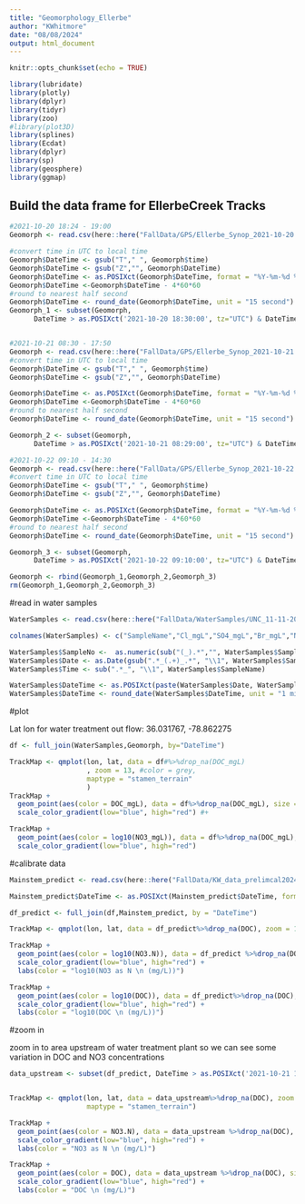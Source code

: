 ```yaml
---
title: "Geomorphology_Ellerbe"
author: "KWhitmore"
date: "08/08/2024"
output: html_document
---
```


```r
knitr::opts_chunk$set(echo = TRUE)

library(lubridate)
library(plotly)
library(dplyr)
library(tidyr)
library(zoo)
#library(plot3D)
library(splines)
library(Ecdat)
library(dplyr)
library(sp)
library(geosphere)
library(ggmap)
```

## Build the  data frame for EllerbeCreek Tracks


```r

#2021-10-20 18:24 - 19:00
Geomorph <- read.csv(here::here("FallData/GPS/Ellerbe_Synop_2021-10-20.csv"), skip = 42)[,3:6]

#convert time in UTC to local time
Geomorph$DateTime <- gsub("T"," ", Geomorph$time)
Geomorph$DateTime <- gsub("Z","", Geomorph$DateTime)
Geomorph$DateTime <- as.POSIXct(Geomorph$DateTime, format = "%Y-%m-%d %H:%M:%S", tz = "UTC" )
Geomorph$DateTime <-Geomorph$DateTime - 4*60*60 
#round to nearest half second
Geomorph$DateTime <- round_date(Geomorph$DateTime, unit = "15 second")
Geomorph_1 <- subset(Geomorph,
      DateTime > as.POSIXct('2021-10-20 18:30:00', tz="UTC") & DateTime < as.POSIXct('2021-10-20 19:00:00', tz="UTC"))


#2021-10-21 08:30 - 17:50
Geomorph <- read.csv(here::here("FallData/GPS/Ellerbe_Synop_2021-10-21.csv"), skip = 42)[,3:6]
#convert time in UTC to local time
Geomorph$DateTime <- gsub("T"," ", Geomorph$time)
Geomorph$DateTime <- gsub("Z","", Geomorph$DateTime)

Geomorph$DateTime <- as.POSIXct(Geomorph$DateTime, format = "%Y-%m-%d %H:%M:%S", tz = "UTC" )
Geomorph$DateTime <-Geomorph$DateTime - 4*60*60 
#round to nearest half second
Geomorph$DateTime <- round_date(Geomorph$DateTime, unit = "15 second")

Geomorph_2 <- subset(Geomorph,
      DateTime > as.POSIXct('2021-10-21 08:29:00', tz="UTC") & DateTime < as.POSIXct('2021-10-21 17:50:00', tz="UTC"))

#2021-10-22 09:10 - 14:30
Geomorph <- read.csv(here::here("FallData/GPS/Ellerbe_Synop_2021-10-22.csv"), skip = 42)[,3:6]
#convert time in UTC to local time
Geomorph$DateTime <- gsub("T"," ", Geomorph$time)
Geomorph$DateTime <- gsub("Z","", Geomorph$DateTime)

Geomorph$DateTime <- as.POSIXct(Geomorph$DateTime, format = "%Y-%m-%d %H:%M:%S", tz = "UTC" )
Geomorph$DateTime <-Geomorph$DateTime - 4*60*60 
#round to nearest half second
Geomorph$DateTime <- round_date(Geomorph$DateTime, unit = "15 second")

Geomorph_3 <- subset(Geomorph,
      DateTime > as.POSIXct('2021-10-22 09:10:00', tz="UTC") & DateTime < as.POSIXct('2021-10-22 14:30:00', tz="UTC"))

Geomorph <- rbind(Geomorph_1,Geomorph_2,Geomorph_3)
rm(Geomorph_1,Geomorph_2,Geomorph_3)
```

#read in water samples

```r
WaterSamples <- read.csv(here::here("FallData/WaterSamples/UNC_11-11-2021.csv"))

colnames(WaterSamples) <- c("SampleName","Cl_mgL","SO4_mgL","Br_mgL","NO3_mgL", "DOC_mgL","TDN_mgL")

WaterSamples$SampleNo <-  as.numeric(sub("(_).*","", WaterSamples$SampleName))
WaterSamples$Date <- as.Date(gsub(".*_(.+)_.*", "\\1", WaterSamples$SampleName), format = "%m-%d-%y")
WaterSamples$Time <- sub(".*_", "\\1", WaterSamples$SampleName)

WaterSamples$DateTime <- as.POSIXct(paste(WaterSamples$Date, WaterSamples$Time), format="%Y-%m-%d %H:%M", tz="UTC")
WaterSamples$DateTime <- round_date(WaterSamples$DateTime, unit = "1 minute")

```

#plot 

Lat lon for water treatment out flow:
36.031767, -78.862275


```r
df <- full_join(WaterSamples,Geomorph, by="DateTime") 

TrackMap <- qmplot(lon, lat, data = df#%>%drop_na(DOC_mgL)
                   , zoom = 13, #color = grey,
                   maptype = "stamen_terrain"
                   ) 
TrackMap +
  geom_point(aes(color = DOC_mgL), data = df%>%drop_na(DOC_mgL), size = 3) +
  scale_color_gradient(low="blue", high="red") #+

TrackMap +
  geom_point(aes(color = log10(NO3_mgL)), data = df%>%drop_na(DOC_mgL), size = 3) +
  scale_color_gradient(low="blue", high="red") 


```

#calibrate data

```r

Mainstem_predict <- read.csv(here::here("FallData/KW_data_prelimcal2024-06-18.csv"))%>%rename(DateTime = TIMESTAMP)

Mainstem_predict$DateTime <- as.POSIXct(Mainstem_predict$DateTime, format = "%Y-%m-%d %H:%M:%S", tz = "UTC" )

df_predict <- full_join(df,Mainstem_predict, by = "DateTime")

TrackMap <- qmplot(lon, lat, data = df_predict%>%drop_na(DOC), zoom = 13, maptype = "stamen_terrain") 

TrackMap +
  geom_point(aes(color = log10(NO3.N)), data = df_predict %>%drop_na(DOC), size = 2) +
  scale_color_gradient(low="blue", high="red") +
  labs(color = "log10(NO3 as N \n (mg/L))") 

TrackMap +
  geom_point(aes(color = log10(DOC)), data = df_predict%>%drop_na(DOC), size = 2) +
  scale_color_gradient(low="blue", high="red") +
  labs(color = "log10(DOC \n (mg/L))") 

```
#zoom in

zoom in to area upstream of water treatment plant so we can see some variation in DOC and NO3 concentrations

```r

data_upstream <- subset(df_predict, DateTime > as.POSIXct('2021-10-21 13:45:00', tz="UTC"))


TrackMap <- qmplot(lon, lat, data = data_upstream%>%drop_na(DOC), zoom = 13, 
                   maptype = "stamen_terrain") 

TrackMap +
  geom_point(aes(color = NO3.N), data = data_upstream %>%drop_na(DOC), size = 2) +
  scale_color_gradient(low="blue", high="red") +
  labs(color = "NO3 as N \n (mg/L)") 

TrackMap +
  geom_point(aes(color = DOC), data = data_upstream %>%drop_na(DOC), size = 2) +
  scale_color_gradient(low="blue", high="red") +
  labs(color = "DOC \n (mg/L)") 

```